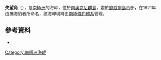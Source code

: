 {{Coord|60|42|S|45|5|W|source:GNIS|display=title}}

'''失望角'''（{{lang-en|Cape Disappointment}}），是[[南極洲|南極洲]]的海岬，位於[[南奧克尼群島|南奧克尼群島]]，處於[[鮑威爾島|鮑威爾島]]西部，在1821年由捕海豹者所命名，該海岬現時由[[南極條約體系|南極條約體系]]管理。

==參考資料==
* {{usgs-gazetteer|id=3884|name=Disappointment, Cape}}

{{Antarctica-geo-stub}}
[[Category:南極洲海岬|Category:南極洲海岬]]